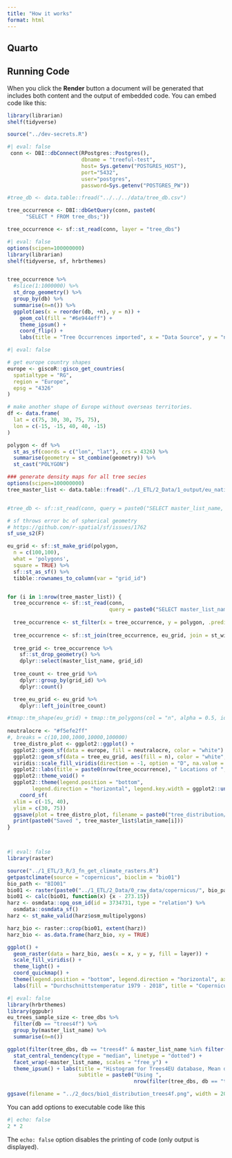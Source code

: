 ```yaml
---
title: "How it works"
format: html
---
```


## Quarto

## Running Code

When you click the **Render** button a document will be generated that includes both content and the output of embedded code. You can embed code like this:

```r
library(librarian)
shelf(tidyverse)

source("../dev-secrets.R")
```


```r
#| eval: false
 conn <- DBI::dbConnect(RPostgres::Postgres(),
                        dbname = "treeful-test",
                        host= Sys.getenv("POSTGRES_HOST"),
                        port="5432",
                        user="postgres",
                        password=Sys.getenv("POSTGRES_PW"))

#tree_db <- data.table::fread("../../../data/tree_db.csv")

tree_occurrence <- DBI::dbGetQuery(conn, paste0(
      "SELECT * FROM tree_dbs;"))

tree_occurrence <- sf::st_read(conn, layer = "tree_dbs")
```


```r
#| eval: false
options(scipen=100000000)
library(librarian)
shelf(tidyverse, sf, hrbrthemes)


tree_occurrence %>% 
  #slice(1:1000000) %>% 
  st_drop_geometry() %>% 
  group_by(db) %>% 
  summarise(n=n()) %>% 
  ggplot(aes(x = reorder(db, +n), y = n)) +
    geom_col(fill = "#6e944eff") +
    theme_ipsum() +
    coord_flip() +
    labs(title = "Tree Occurrences imported", x = "Data Source", y = "n")


```


```r
#| eval: false

# get europe country shapes
europe <- giscoR::gisco_get_countries(
  spatialtype = "RG",
  region = "Europe",
  epsg = "4326"
)

# make another shape of Europe without overseas territories. 
df <- data.frame(
  lat = c(75, 30, 30, 75, 75),
  lon = c(-15, -15, 40, 40, -15)
)

polygon <- df %>%
  st_as_sf(coords = c("lon", "lat"), crs = 4326) %>%
  summarise(geometry = st_combine(geometry)) %>%
  st_cast("POLYGON")

### generate density maps for all tree secies
options(scipen=100000000)
tree_master_list <- data.table::fread("../1_ETL/2_Data/1_output/eu_native_trees_master.csv")


#tree_db <- sf::st_read(conn, query = paste0("SELECT master_list_name, geometry FROM tree_dbs;"))

# sf throws error bc of spherical geometry
# https://github.com/r-spatial/sf/issues/1762
sf_use_s2(F)

eu_grid <- sf::st_make_grid(polygon,
  n = c(100,100),
  what = 'polygons',
  square = TRUE) %>%
  sf::st_as_sf() %>% 
  tibble::rownames_to_column(var = "grid_id")


for (i in 1:nrow(tree_master_list)) {
  tree_occurrence <- sf::st_read(conn,
                                 query = paste0("SELECT master_list_name, geometry FROM tree_dbs WHERE master_list_name = '", tree_master_list$latin_name[i], "';"))
    
  tree_occurrence <- st_filter(x = tree_occurrence, y = polygon, .predicate = st_within)
    
  tree_occurrence <- sf::st_join(tree_occurrence, eu_grid, join = st_within)
  
  tree_grid <- tree_occurrence %>%  
    sf::st_drop_geometry() %>% 
    dplyr::select(master_list_name, grid_id)
  
  tree_count <- tree_grid %>% 
    dplyr::group_by(grid_id) %>% 
    dplyr::count()

  tree_eu_grid <- eu_grid %>% 
    dplyr::left_join(tree_count)

#tmap::tm_shape(eu_grid) + tmap::tm_polygons(col = "n", alpha = 0.5, id = "n", style = "log10_pretty")
  
neutralocre <- "#f5efe2ff"
#, breaks = c(10,100,1000,10000,100000)
  tree_distro_plot <- ggplot2::ggplot() +
  ggplot2::geom_sf(data = europe, fill = neutralocre, color = "white") +
  ggplot2::geom_sf(data = tree_eu_grid, aes(fill = n), color = "white", lwd = 0) +
  viridis::scale_fill_viridis(direction = -1, option = "D", na.value = NA, trans = "log", breaks = breaks_log(n = 6)) +
  ggplot2::labs(title = paste0(nrow(tree_occurrence), " Locations of ", tree_master_list$latin_name[i]), fill = "") +
  ggplot2::theme_void() +
  ggplot2::theme(legend.position = "bottom", 
        legend.direction = "horizontal", legend.key.width = ggplot2::unit(2, "cm")) +
    coord_sf(
  xlim = c(-15, 40),
  ylim = c(30, 75))
  ggsave(plot = tree_distro_plot, filename = paste0("tree_distribution/",str_replace_all(tree_master_list$latin_name[i], " ", "_"), ".png"  ))
  print(paste0("Saved ", tree_master_list$latin_name[i]))
}




```



```r
#| eval: false
library(raster)

source("../1_ETL/3_R/3_fn_get_climate_rasters.R")
getpastclimate(source = "copernicus", bioclim = "bio01")
bio_path <- "BIO01"
bio01 <- raster(paste0("../1_ETL/2_Data/0_raw_data/copernicus/", bio_path, "_era5-to-1km_1979-2018-mean_v1.0.nc"))
bio01 <- calc(bio01, function(x) {x - 273.15})
harz <- osmdata::opq_osm_id(id = 3734731, type = "relation") %>%
  osmdata::osmdata_sf()
harz <- st_make_valid(harz$osm_multipolygons)

harz_bio <- raster::crop(bio01, extent(harz))
harz_bio <- as.data.frame(harz_bio, xy = TRUE) 

ggplot() +
  geom_raster(data = harz_bio, aes(x = x, y = y, fill = layer)) + 
  scale_fill_viridis() +
  theme_light() +
  coord_quickmap() +
  theme(legend.position = "bottom", legend.direction = "horizontal", axis.ticks = element_blank(), axis.text = element_blank(), axis.title = element_blank()) +
  labs(fill = "Durchschnittstemperatur 1979 - 2018", title = "Copernicus Temperatur am Harz 1979 - 2018")

```

```r
#| eval: false
library(hrbrthemes)
library(ggpubr)
eu_trees_sample_size <- tree_dbs %>% 
  filter(db == "trees4f") %>% 
  group_by(master_list_name) %>% 
  summarise(n=n())

ggplot(filter(tree_dbs, db == "trees4f" & master_list_name %in% filter(eu_trees_sample_size, n>200)$master_list_name), aes(x = BIO01)) + geom_histogram() + stat_central_tendency(type = "mean", linetype = "dashed") + 
  stat_central_tendency(type = "median", linetype = "dotted") + 
  facet_wrap(~master_list_name, scales = "free_y") + 
  theme_ipsum() + labs(title = "Histogram for Trees4EU database, Mean dashed ----, Median dotted ····", 
                       subtitle = paste0("Using ", 
                                         nrow(filter(tree_dbs, db == "trees4f" & master_list_name %in% filter(eu_trees_sample_size, n>200)$master_list_name)), " occurrences of ", length(unique(filter(tree_dbs, db == "trees4f" & master_list_name %in% filter(eu_trees_sample_size, n>200)$master_list_name)$master_list_name)), " species"))

ggsave(filename = "../2_docs/bio1_distribution_trees4f.png", width = 20, height = 14)
```


You can add options to executable code like this 

```r
#| echo: false
2 * 2
```

The `echo: false` option disables the printing of code (only output is displayed).
